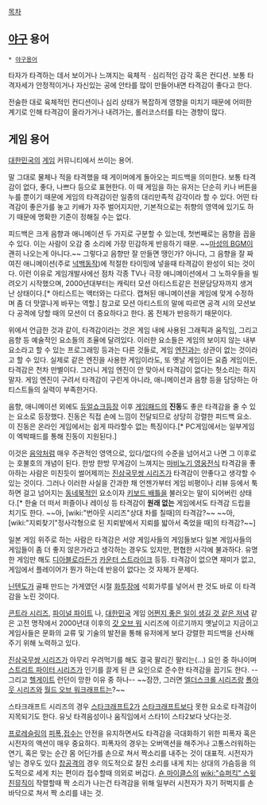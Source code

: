 [[목차]]
== [[야구]] 용어 ==
 * [[야구용어]]

타자가 타격하는 데서 보이거나 느껴지는 육체적ㆍ심리적인 감각 혹은 컨디션. 보통 타격자세가 안정적이거나 자신있는 공에 안타를 많이 만들어내면 타격감이 좋다고 한다.

전술한 대로 육체적인 컨디션이나 심리 상태가 복잡하게 영향을 미치기 때문에 어떠한 계기로 인해 타격감이 올라가거나 내려가는, 롤러코스터를 타는 경향이 많다.

== 게임 용어 ==
[[대한민국]]의 [[게임]] 커뮤니티에서 쓰이는 용어.

말 그대로 물체나 적을 타격했을 때 게이머에게 돌아오는 피드백을 의미한다. 보통 타격감이 없다, 좋다, 나쁘다 등으로 표현한다. 이 때 게임을 하는 유저는 단순히 키나 버튼을 누를 뿐이기 때문에 게임의 타격감이란 일종의 대리만족적 감각이라 할 수 있다. 어떤 타격감이 좋은가를 놓고 키배가 자주 벌어지지만, 기본적으로는 취향의 영역에 있기도 하기 때문에 명확한 기준이 정해질 수는 없다.

피드백은 크게 음향과 애니메이션 두 가지로 구분할 수 있는데, 첫번째로는 음향을 꼽을 수 있다. 이는 사람이 오감 중 소리에 가장 민감하게 반응하기 때문. ~~[[마성의 BGM]]이 괜히 나오는게 아니다.~~ 그렇다고 음향만 잘 만들면 땡인가? 아니다, 그 음향을 잘 짜여진 애니메이션(주로 [[넉백]]동작)에 적절한 타이밍에 넣을때 타격감이 완성이 되는 것이다. 이런 이유로 게임개발사에선 점차 각종 TV나 극장 애니메이션에서 그 노하우들을 빌려오기 시작했으며, 2000년대부터는 캐릭터 모션 아티스트같은 전문담당자까지 생겨난 상태이다.[* 아티스트는 액터와는 다르다. 캡쳐된 애니메이션을 게임에 맞게 수정하며 좀 더 맛깔나게 바꾸는 역할.] 참고로 모션 아티스트의 말에 따르면 공격 시의 모션보다 공격에 당할 때의 모션이 더 중요하다고 한다. 몸 전체가 반응하기 때문이다.

위에서 언급한 것과 같이, 타격감이라는 것은 게임 내에 사용된 그래픽과 움직임, 그리고 음향 등 예술적인 요소들의 조율에 달려있다. 이러한 요소들은 게임의 보이지 않는 내부 요소라고 할 수 있는 프로그래밍 등과는 다른 것들로, 게임 [[엔진]]과는 상관이 없는 것이라고 할 수 있다. 실제로 같은 엔진을 사용한 게임이라도, 또 옛날 게임이든 요즘 게임이든, 타격감은 천차 만별이다. 그러니 게임 엔진이 안 맞아서 타격감이 없다는 헛소리는 하지 말자. 게임 엔진이 구려서 타격감이 구린게 아니라, 애니메이션과 음향 등을 담당하는 아티스트들의 실력이 부족한거다.

음향, 애니메이션 외에도 [[듀얼쇼크]]등장 이후 [[게임패드]]의 '''진동'''도 좋은 타격감을 줄 수 있는 요소로 등장했다. 진동은 직접 손에 느낌이 전달되므로 상당히 강렬한 피드백 요소. 이 진동은 온라인 게임에서는 쉽게 따라할수 없는 특징이다.[* PC게임에서는 일부게임이 엑박패드를 통해 진동이 지원된다.]

이것은 [[음악]]처럼 매우 주관적인 영역으로, 있다/없다의 수준을 넘어서고 나면 그 이후로는 호불호의 개념이 된다. 한방 한방 무게감이 느껴지는 [[마비노기 영웅전]]식 타격감을 좋아하는 사람은 미친듯이 썰어제끼는 [[진삼국무쌍 시리즈]]가 타격감이 안좋다고 생각할 수 있는 것이다. 그러나 이러한 사실을 간과한 채 언젠가부터 게임 비평이나 리뷰 등에서 툭하면 걸고 넘어지는 [[동네북]]적인 요소이자 [[키보드 배틀]]을 불러오는 말이 되어버린 상태다.[* 한술 더 떠서 퍼즐이나 레이싱 등 타격감이 '''원래 없는''' 게임에서도 타격감 드립을 치기도 한다. ~~아, [wiki:"번아웃 시리즈"상대 차를 칠때]의 타격감?~~ ~~아, [wiki:"지뢰찾기"정사각형으로 된 지뢰밭에서 지뢰를 밟아서 죽었을 때]의 타격감?~~]

일본 게임 위주로 하는 사람은 타격감은 서양 게임사들의 게임들보다 일본 게임사들의 게임들이 좀 더 좋지 않은가라고 생각하는 경우도 있지만, 편협한 시각에 불과하다. 유명한 게임만 해도 [[디아블로]]라든가 [[카운터 스트라이크]] 등등. 타격감이 없으면 재미가 없고, 게임에서 플레이어가 뭔가 하는데 반응이 없다는 것 자체가 문제다.

[[닌텐도]]가 골패 만드는 가게였던 시절 [[화투]]장에 석회가루를 넣어서 판 것도 바로 이 타격감을 노린 것이다.

[[콘트라 시리즈]], [[파이널 파이트]] 나, [[대한민국]] 게임 [[어쩐지 좋은 일이 생길 것 같은 저녁]] 같은 고전 명작에서 2000년대 이후의 [[갓 오브 워]] 시리즈에 이르기까지 옛날이고 지금이고 게임사들은 문화의 교류 및 기술의 발전을 통해 유저에게 보다 강렬한 피드백을 선사해주기 위해 노력하고 있다.

[[진삼국무쌍 시리즈]]가 아무리 우려먹기를 해도 결국 팔리긴 팔리는(...) 요인 중 하나이며 [[스트리트 파이터 시리즈]]가 인기를 끌게 된 큰 요인으로 준수한 타격감을 꼽기도 한다. --그리고 [[헬게이트]] 런던이 망한 이유 중 하나-- ~~잠깐, 그러면 [[엘더스크롤 시리즈]]랑 [[폴아웃 시리즈]]와 [[월드 오브 워크래프트]]는?~~

스타크래프트 시리즈의 경우 [[스타크래프트2]]가 [[스타크래프트]]보다 못한 요소로 타격감이 지목되기도 한다. 유닛 타격음성이나 움직임에서 스타1이 스타2보다 낫다는것.

[[프로레슬링]]의 [[피폭]],[[접수]]는 안전을 유지하면서도 타격감을 극대화하기 위한 피폭자 혹은 시전자의 액션이 매우 중요하다. 피폭자의 경우는 오버액션을 해주거나 고통스러워하는 연기, 혹은 맞는 순간 몸 어딘가를 손으로 쳐서 짝소리를 내주는 것이 대표적. 시전자가 넣는 경우도 있다 [[찹]]공격의 경우 의도적으로 찰진 소리를 내게 치는 상대의 가슴등을 의도적으로 세게 치는 편이라 접수할때 의외로 버겁다. [[숀 마이클스]]의 [[wiki:"슈퍼킥" 스윗친뮤직]]이 작렬할때 짝 소리가 나는건 타격감을 위해 일부러 시전자가 자기 허벅지를 손바닥으로 쳐서 짝 소리를 내는 것.
